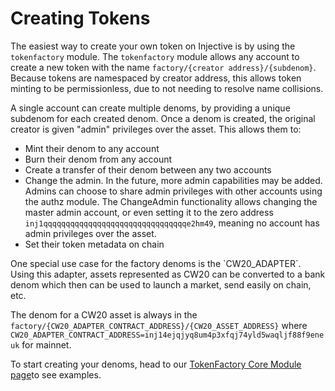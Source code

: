# Creating Tokens

The easiest way to create your own token on Injective is by using the `tokenfactory` module. The `tokenfactory` module allows any account to create a new token with the name `factory/{creator address}/{subdenom}`. Because tokens are namespaced by creator address, this allows token minting to be permissionless, due to not needing to resolve name collisions.

A single account can create multiple denoms, by providing a unique subdenom for each created denom. Once a denom is created, the original creator is given "admin" privileges over the asset. This allows them to:

* Mint their denom to any account
* Burn their denom from any account
* Create a transfer of their denom between any two accounts
* Change the admin. In the future, more admin capabilities may be added. Admins can choose to share admin privileges with other accounts using the authz module. The ChangeAdmin functionality allows changing the master admin account, or even setting it to the zero address `inj1qqqqqqqqqqqqqqqqqqqqqqqqqqqqqqqqe2hm49`, meaning no account has admin privileges over the asset.
* Set their token metadata on chain

<Callout icon="info" color="#07C1FF" iconType="regular">
One special use case for the factory denoms is the `CW20_ADAPTER`. Using this adapter, assets represented as CW20 can be converted to a bank denom which then can be used to launch a market, send easily on chain, etc.

The denom for a CW20 asset is always in the `factory/{CW20_ADAPTER_CONTRACT_ADDRESS}/{CW20_ASSET_ADDRESS}` where `CW20_ADAPTER_CONTRACT_ADDRESS=inj14ejqjyq8um4p3xfqj74yld5waqljf88f9eneuk` for mainnet.
</Callout>

To start creating your denoms, head to our [TokenFactory Core Module page](../../developers-native/examples/token-factory.md)to see examples.
